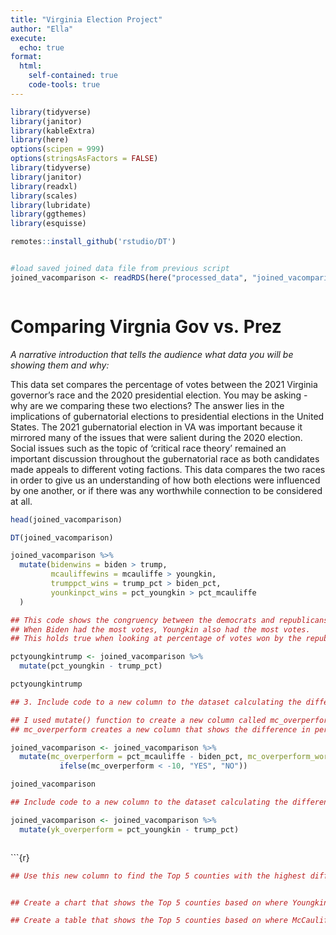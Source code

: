 ```yaml
---
title: "Virginia Election Project"
author: "Ella"
execute:
  echo: true
format:
  html:
    self-contained: true
    code-tools: true
---
```


```r


library(tidyverse)
library(janitor)
library(kableExtra)
library(here)
options(scipen = 999)
options(stringsAsFactors = FALSE)
library(tidyverse) 
library(janitor) 
library(readxl) 
library(scales)
library(lubridate)
library(ggthemes)
library(esquisse)

remotes::install_github('rstudio/DT')


#load saved joined data file from previous script
joined_vacomparison <- readRDS(here("processed_data", "joined_vacomparison.rds"))



```

# Comparing Virgnia Gov vs. Prez

*A narrative introduction that tells the audience what data you will be showing them and why:*

This data set compares the percentage of votes between the 2021 Virginia governor's race and the 2020 presidential election. You may be asking - why are we comparing these two elections? The answer lies in the implications of gubernatorial elections to presidential elections in the United States. The 2021 gubernatorial election in VA was important because it mirrored many of the issues that were salient during the 2020 election. Social issues such as the topic of 'critical race theory' remained an important discussion throughout the gubernatorial race as both candidates made appeals to different voting factions. This data compares the two races in order to give us an understanding of how both elections were influenced by one another, or if there was any worthwhile connection to be considered at all.

```r

head(joined_vacomparison)

DT(joined_vacomparison)


```

```r
joined_vacomparison %>% 
  mutate(bidenwins = biden > trump,
         mcauliffewins = mcauliffe > youngkin,
         trumppct_wins = trump_pct > biden_pct,
         younkinpct_wins = pct_youngkin > pct_mcauliffe
  )

## This code shows the congruency between the democrats and republicans winning across the election cycles.
## When Biden had the most votes, Youngkin also had the most votes.
## This holds true when looking at percentage of votes won by the republicans in the 2020 Presidential election and the gubernatorial race.
```

```r
pctyoungkintrump <- joined_vacomparison %>% 
  mutate(pct_youngkin - trump_pct)

pctyoungkintrump

## 3. Include code to a new column to the dataset calculating the difference between the percentage of the vote Youngkin received and what Trump received.

## I used mutate() function to create a new column called mc_overperform.
## mc_overperform creates a new column that shows the difference in percentages of votes for Youngkin and Trump.

joined_vacomparison <- joined_vacomparison %>% 
  mutate(mc_overperform = pct_mcauliffe - biden_pct, mc_overperform_worsethan10 = 
           ifelse(mc_overperform < -10, "YES", "NO"))

joined_vacomparison

## Include code to a new column to the dataset calculating the difference between the percentage of the vote Youngkin received and what Trump received.

joined_vacomparison <- joined_vacomparison %>% 
  mutate(yk_overperform = pct_youngkin - trump_pct)



```

\`\`\`{r}

```r

## Use this new column to find the Top 5 counties with the highest differences between Younkin/Trump percent, and then create a well-labeled chart to visualize them.



```

```r
## Create a chart that shows the Top 5 counties based on where Youngkin got the highest percentage of the vote
```

```r
## Create a table that shows the Top 5 counties based on where McCauliffe got the highest percentage of the vote
```
